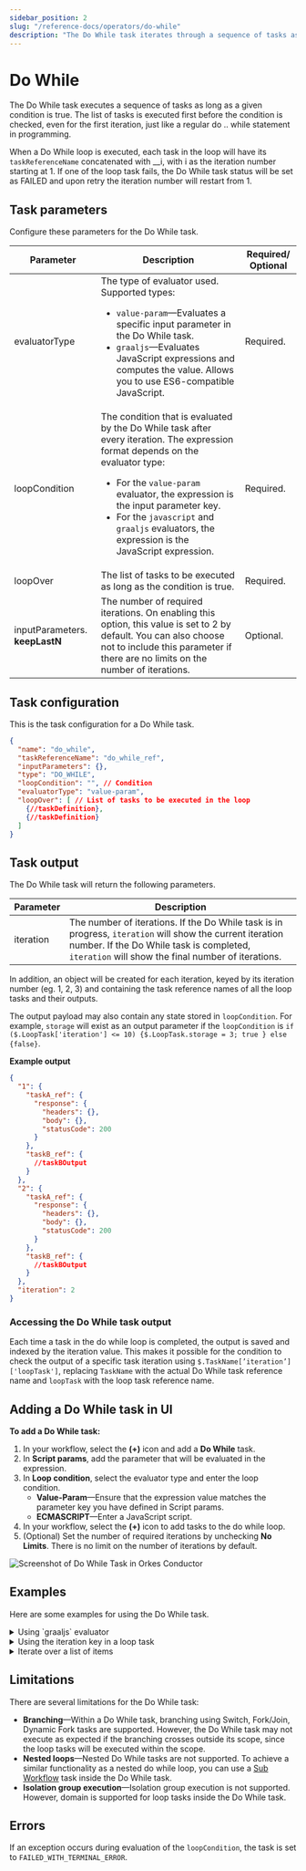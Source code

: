 ```yaml
---
sidebar_position: 2
slug: "/reference-docs/operators/do-while"
description: "The Do While task iterates through a sequence of tasks as long as a given condition is true."
---
```



# Do While

The Do While task executes a sequence of tasks as long as a given condition is true. The list of tasks is executed first before the condition is checked, even for the first iteration, just like a regular do .. while statement in programming.

When a Do While loop is executed, each task in the loop will have its `taskReferenceName` concatenated with \_\_i, with i as the iteration number starting at 1. If one of the loop task fails, the Do While task status will be set as FAILED and upon retry the iteration number will restart from 1.

## Task parameters

Configure these parameters for the Do While task.

| Parameter                      | Description                                                                                                                                                                                                                                                                                                                        | Required/ Optional |
| ------------------------------ | ---------------------------------------------------------------------------------------------------------------------------------------------------------------------------------------------------------------------------------------------------------------------------------------------------------------------------------- | ------------------ |
| evaluatorType                  | The type of evaluator used. Supported types: <ul><li>`value-param`—Evaluates a specific input parameter in the Do While task.</li><li>`graaljs`—Evaluates JavaScript expressions and computes the value. Allows you to use ES6-compatible JavaScript.</li></ul>                                                                    | Required.          |
| loopCondition                  | The condition that is evaluated by the Do While task after every iteration. The expression format depends on the evaluator type:<ul><li>For the `value-param` evaluator, the expression is the input parameter key.</li><li>For the `javascript` and `graaljs` evaluators, the expression is the JavaScript expression. </li></ul> | Required.          |
| loopOver                       | The list of tasks to be executed as long as the condition is true.                                                                                                                                                                                                                                                                 | Required.          |
| inputParameters. **keepLastN** | The number of required iterations. On enabling this option, this value is set to 2 by default. You can also choose not to include this parameter if there are no limits on the number of iterations.                                                                                                                               | Optional.          |

## Task configuration

This is the task configuration for a Do While task.

```json
{
  "name": "do_while",
  "taskReferenceName": "do_while_ref",
  "inputParameters": {},
  "type": "DO_WHILE",
  "loopCondition": "", // Condition
  "evaluatorType": "value-param",
  "loopOver": [ // List of tasks to be executed in the loop
    {//taskDefinition},
    {//taskDefinition}
  ]
}
```

## Task output

The Do While task will return the following parameters.

| Parameter | Description                                                                                                                                                                                                 |
| --------- | ----------------------------------------------------------------------------------------------------------------------------------------------------------------------------------------------------------- |
| iteration | The number of iterations. If the Do While task is in progress, `iteration` will show the current iteration number. If the Do While task is completed, `iteration` will show the final number of iterations. |

In addition, an object will be created for each iteration, keyed by its iteration number (eg. 1, 2, 3) and containing the task reference names of all the loop tasks and their outputs.

The output payload may also contain any state stored in `loopCondition`. For example, `storage` will exist as an output parameter if the `loopCondition` is `if ($.LoopTask['iteration'] <= 10) {$.LoopTask.storage = 3; true } else {false}`.

**Example output**

```json
{
  "1": {
    "taskA_ref": {
      "response": {
        "headers": {},
        "body": {},
        "statusCode": 200
      }
    },
    "taskB_ref": {
      //taskBOutput
    }
  },
  "2": {
    "taskA_ref": {
      "response": {
        "headers": {},
        "body": {},
        "statusCode": 200
      }
    },
    "taskB_ref": {
      //taskBOutput
    }
  },
  "iteration": 2
}
```

### Accessing the Do While task output

Each time a task in the do while loop is completed, the output is saved and indexed by the iteration value. This makes it possible for the condition to check the output of a specific task iteration using `$.TaskName[’iteration’]['loopTask']`, replacing `TaskName` with the actual Do While task reference name and `loopTask` with the loop task reference name.

## Adding a Do While task in UI

**To add a Do While task:**

1. In your workflow, select the **(+)** icon and add a **Do While** task.
2. In **Script params**, add the parameter that will be evaluated in the expression.
3. In **Loop condition**, select the evaluator type and enter the loop condition.
   - **Value-Param**—Ensure that the expression value matches the parameter key you have defined in Script params.
   - **ECMASCRIPT**—Enter a JavaScript script.
4. In your workflow, select the **(+)** icon to add tasks to the do while loop.
5. (Optional) Set the number of required iterations by unchecking **No Limits**. There is no limit on the number of iterations by default.

<p><img src="/content/img/Task-References/do_while_task_reference.png" alt="Screenshot of Do While Task in Orkes Conductor"/></p>

## Examples

Here are some examples for using the Do While task.

<details>
<summary>Using `graaljs` evaluator</summary>
<p>

```json
{
  "name": "do_while",
  "taskReferenceName": "do_while_ref",
  "inputParameters": {
    "number": "${workflow.input.qty}"
  },
  "type": "DO_WHILE",
  "loopCondition": "(function () {\n  if ($.do_while_ref['iteration'] < $.number) {\n    return true;\n  }\n  return false;\n})();",
  "loopOver": [
    {
      "name": "first task",
      "taskReferenceName": "first_task",
      "inputParameters": {
        "http_request": {
          "uri": "http://localhost:8082",
          "method": "POST"
        }
      },
      "type": "HTTP"
    },
    {
      "name": "second task",
      "taskReferenceName": "second_task",
      "inputParameters": {
        "http_request": {
          "uri": "http://localhost:8082",
          "method": "POST"
        }
      },
      "type": "HTTP"
    }
  ]
  "evaluatorType": "graaljs"
}
```

When executed successfully, the above Do While task will produce the following execution JSON, assuming three iterations occurred:

```json
{
  "taskType": "DO_WHILE",
  "outputData": {
    "iteration": 3,
    "1": {
      "first_task": {
        "response": {},
        "headers": {
          "Content-Type": "application/json"
        }
      },
      "second_task": {
        "response": {},
        "headers": {
          "Content-Type": "application/json"
        }
      }
    },
    "2": {
      "first_task": {
        "response": {},
        "headers": {
          "Content-Type": "application/json"
        }
      },
      "second_task": {
        "response": {},
        "headers": {
          "Content-Type": "application/json"
        }
      }
    },
    "3": {
      "first_task": {
        "response": {},
        "headers": {
          "Content-Type": "application/json"
        }
      },
      "second_task": {
        "response": {},
        "headers": {
          "Content-Type": "application/json"
        }
      }
    }
  }
}
```

</p>
</details>

<details>
<summary>Using the iteration key in a loop task</summary>
<p>
Sometimes, you may want to use the Do While iteration value/counter inside your loop tasks. In this example, an API call is made to a GitHub repository to get all stargazers and each iteration increases the pagination.

The Do While task’s `taskReferenceName` is "get_all_stars_loop_ref". To evaluate the current iteration, the parameter `$.get_all_stars_loop_ref['iteration']` is used in the `loopCondition`. In the HTTP task embedded in the loop, `${get_all_stars_loop_ref.output.iteration}` is used to define which page of results the API should return.

```json
{
  "name": "get_all_stars",
  "taskReferenceName": "get_all_stars_loop_ref",
  "inputParameters": {
    "stargazers": "4000"
  },
  "type": "DO_WHILE",
  "loopCondition": "if ($.get_all_stars_loop_ref['iteration'] < Math.ceil($.stargazers/100)) { true; } else { false; }",
  "loopOver": [
    {
      "name": "100_stargazers",
      "taskReferenceName": "hundred_stargazers_ref",
      "inputParameters": {
        "counter": "${get_all_stars_loop_ref.output.iteration}",
        "http_request": {
          "uri": "https://api.github.com/repos/conductor-oss/conductor/stargazers?page=${get_all_stars_loop_ref.output.iteration}&per_page=100",
          "method": "GET",
          "headers": {
            "Authorization": "token ${workflow.input.gh_token}",
            "Accept": "application/vnd.github.v3.star+json"
          }
        }
      },
      "type": "HTTP"
    }
  ]
}
```

</p>
</details>

<details>
<summary>Iterate over a list of items</summary>
<p>
It is possible to iterate over a list of items. To iterate over a list, the Do-While task MUST have an input parameter specifically named 'items' containing the collection to process. The parameter name 'items' is required and cannot be substituted with another name.

The number of iterations will be equal to the list size. If `“items”=[“a”,“b”,“c”]`, the loop tasks will be executed three times; if `“items”=[]`, the Do While task will be marked as completed without executing the loop tasks.

Each item in the list is passed into each iteration of the loop task using `${do_while_ref.output.item}`.

```json
{
  "name": "do_while",
  "taskReferenceName": "do_while_ref",
  "inputParameters": {
    "items": ["a", "b", "c"]
  },
  "type": "DO_WHILE",
  "loopCondition": "",
  "loopOver": [
    {
      "name": "http",
      "taskReferenceName": "http_ref",
      "inputParameters": {
        "uri": "https://orkes-api-tester.orkesconductor.com/api",
        "method": "GET",
        "accept": "application/json",
        "contentType": "application/json",
        "encode": true,
        "body": {
          "item": "${do_while_ref.output.item}"
        },
        "headers": {}
      },
      "type": "HTTP"
    }
  ],
  "evaluatorType": "value-param"
}
```

</p>
</details>

## Limitations

There are several limitations for the Do While task:

- **Branching**—Within a Do While task, branching using Switch, Fork/Join, Dynamic Fork tasks are supported. However, the Do While task may not execute as expected if the branching crosses outside its scope, since the loop tasks will be executed within the scope.
- **Nested loops**—Nested Do While tasks are not supported. To achieve a similar functionality as a nested do while loop, you can use a [Sub Workflow](./sub-workflow) task inside the Do While task.
- **Isolation group execution**—Isolation group execution is not supported. However, domain is supported for loop tasks inside the Do While task.

## Errors

If an exception occurs during evaluation of the `loopCondition`, the task is set to `FAILED_WITH_TERMINAL_ERROR`.
